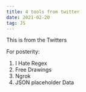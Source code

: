 ```yaml
---
title: 4 tools from twitter
date: 2021-02-20
tag: JS
---
```



<TextLink href="https://twitter.com/nickbulljs/status/1342784851339059203">
  This is from the Twitters
</TextLink>

For posterity:

1. <TextLink href="https://ihateregex.io/">I Hate Regex</TextLink>
2. <TextLink href="https://www.drawkit.io/">Free Drawings</TextLink>
3. <TextLink href="https://ngrok.com/">Ngrok</TextLink>
4. <TextLink href="http://jsonplaceholder.typicode.com/">
     JSON placeholder Data
   </TextLink>
